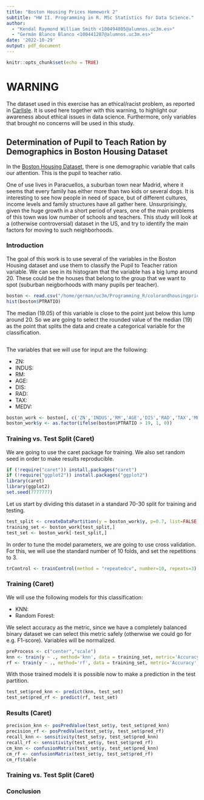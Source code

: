 ```yaml
---
title: "Boston Housing Prices Homework 2"
subtitle: "HW II. Programming in R. MSc Statistics for Data Science."
author:
  - "Kendal Raymond William Smith <100494805@alumnos.uc3m.es>"
  - "Germán Blanco Blanco <100441287@alumnos.uc3m.es>"
date: '2022-10-29'
output: pdf_document
---
```


```r
knitr::opts_chunk$set(echo = TRUE)
```

# WARNING

The dataset used in this exercise has an ethical/racist problem, as reported in [Carlisle](https://medium.com/@docintangible/racist-data-destruction-113e3eff54a8).
It is used here together with this warning, to highlight our awareness about ethical issues in data science.
Furthermore, only variables that brought no concerns will be used in this study.

## Determination of Pupil to Teach Ration by Demographics in Boston Housing Dataset

In the [Boston Housing Dataset](https://www.kaggle.com/datasets/vikrishnan/boston-house-prices), there is one demographic variable that calls our attention.
This is the pupil to teacher ratio.

One of use lives in Paracuellos, a suburban town near Madrid, where it seems that every family has either more than two kids or several dogs.
It is interesting to see how people in need of space, but of different cultures, income levels and family structures have all gather here.
Unsurprisingly, given the huge growth in a short period of years, one of the main problems of this town was low number of schools and teachers.
This study will look at a (otherwise controversial) dataset in the US, and try to identify the main factors for moving to such neighborhoods.

### Introduction

The goal of this work is to use several of the variables in the Boston Housing dataset and use them to classify the Pupil to Teacher ration variable.
We can see in its histogram that the variable has a big lump around 20.
These could be the houses that belong to the group that we want to spot (suburban neigborhoods with many pupils per teacher).

```r
boston <- read.csv("/home/german/uc3m/Programming_R/colorandhousingprices/boston_house_prices.csv")
hist(boston$PTRATIO)
```

The median (19.05) of this variable is close to the point just below this lump around 20.
So we are going to select the rounded value of the median (19) as the point that splits the data and create a categorical variable for the classification.

```r
```

The variables that we will use for input are the following:

- ZN: 
- INDUS:
- RM:
- AGE:
- DIS:
- RAD:
- TAX:
- MEDV:

```r
boston_work <- boston[, c('ZN','INDUS','RM','AGE','DIS','RAD','TAX','MEDV')]
boston_work$y <- as.factor(ifelse(boston$PTRATIO > 19, 1, 0))
```

### Training vs. Test Split (Caret)

We are going to use the caret package for training.
We also set random seed in order to make results reproducible.

```r
if (!require("caret")) install.packages("caret")
if (!require("ggplot2")) install.packages("ggplot2")
library(caret)
library(ggplot2)
set.seed(7777777)
```

Let us start by dividing this dataset in a standard 70-30 split for training and testing.

```r
test_split <- createDataPartition(y = boston_work$y, p=0.7, list=FALSE)
training_set <- boston_work[test_split,]
test_set <- boston_work[-test_split,]
```

In order to tune the model parameters, we are going to use cross validation.
For this, we will use the standard number of 10 folds, and set the repetitions to 3.

```r
trControl <- trainControl(method = "repeatedcv", number=10, repeats=3)
```

### Training (Caret)

We will use the following models for this classification:

- KNN:
- Random Forest:

We select accuracy as the metric, since we have a completely balanced binary dataset we can select this metric safely (otherwise we could go for e.g. F1-score).
Variables will be normalized.

```r
preProcess <- c("center","scale")
knn <- train(y ~ ., method='knn', data = training_set, metric='Accuracy',preProcess = preProcess, trControl=trControl)
rf <- train(y ~ ., method='rf', data = training_set, metric='Accuracy',preProcess = preProcess, trControl=trControl)
```
With those trained models it is possible now to make a prediction in the test partition.
```r
test_set$pred_knn <- predict(knn, test_set)
test_set$pred_rf <- predict(rf, test_set)
```

### Results (Caret)

```r
precision_knn <- posPredValue(test_set$y, test_set$pred_knn)
precision_rf <- posPredValue(test_set$y, test_set$pred_rf)
recall_knn <- sensitivity(test_set$y, test_set$pred_knn)
recall_rf <- sensitivity(test_set$y, test_set$pred_rf)
cm_knn <- confusionMatrix(test_set$y, test_set$pred_knn)
cm_rf <- confusionMatrix(test_set$y, test_set$pred_rf)
cm_rf$table
```

### Training vs. Test Split (Caret)


### Conclusion



